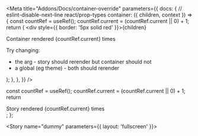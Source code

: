 
<Meta
  title="Addons/Docs/container-override"
  parameters={{
    docs: {
      // eslint-disable-next-line react/prop-types
      container: ({ children, context }) => {
        const countRef = useRef();
        countRef.current = (countRef.current || 0) + 1;
        return (
          <DocsContainer context={context}>
            <div style={{ border: '5px solid red' }}>{children}</div>
            <p>Container rendered {countRef.current} times</p>
            <p>Try changing:</p>
            <ul>
              <li>the arg - story should rerender but container should not</li>
              <li>a global (eg theme) - both should rerender</li>
            </ul>
          </DocsContainer>
        );
      },
    },
  }}
/>

  const countRef = useRef();
  countRef.current = (countRef.current || 0) + 1;
  return <div>Story rendered {countRef.current} times</div>;
};

<Story name="dummy" parameters={{ layout: 'fullscreen' }}>
  <Component />
</Story>

<ArgsTable story="." />
